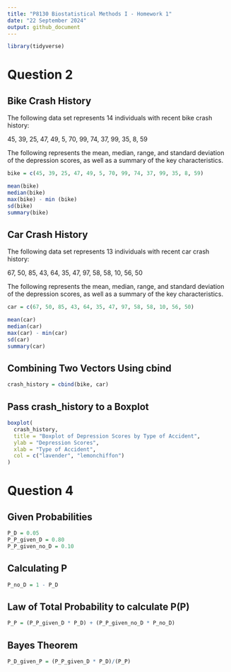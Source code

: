 ```yaml
---
title: "P8130 Biostatistical Methods I - Homework 1"
date: "22 September 2024"
output: github_document
---
```


```r
library(tidyverse)
```

# Question 2
## Bike Crash History
The following data set represents 14 individuals with recent bike crash history: 

45, 39, 25, 47, 49, 5, 70, 99, 74, 37, 99, 35, 8, 59

The following represents the mean, median, range, and standard deviation of the depression scores, as well as a summary of the key characteristics.

```r
bike = c(45, 39, 25, 47, 49, 5, 70, 99, 74, 37, 99, 35, 8, 59)

mean(bike)
median(bike)
max(bike) - min (bike)
sd(bike)
summary(bike)
```


## Car Crash History
The following data set represents 13 individuals with recent car crash history:

67, 50, 85, 43, 64, 35, 47, 97, 58, 58, 10, 56, 50

The following represents the mean, median, range, and standard deviation of the depression scores, as well as a summary of the key characteristics.
```r
car = c(67, 50, 85, 43, 64, 35, 47, 97, 58, 58, 10, 56, 50)

mean(car)
median(car)
max(car) - min(car)
sd(car)
summary(car)
```

## Combining Two Vectors Using cbind
```r
crash_history = cbind(bike, car)
```

## Pass crash_history to a Boxplot
```r
boxplot(
  crash_history, 
  title = "Boxplot of Depression Scores by Type of Accident", 
  ylab = "Depression Scores", 
  xlab = "Type of Accident",
  col = c("lavender", "lemonchiffon") 
)
```

# Question 4
## Given Probabilities
```r
P_D = 0.05
P_P_given_D = 0.80
P_P_given_no_D = 0.10
```

## Calculating P
```r
P_no_D = 1 - P_D
```

## Law of Total Probability to calculate P(P)
```r
P_P = (P_P_given_D * P_D) + (P_P_given_no_D * P_no_D)
```

## Bayes Theorem
```r
P_D_given_P = (P_P_given_D * P_D)/(P_P)
```

